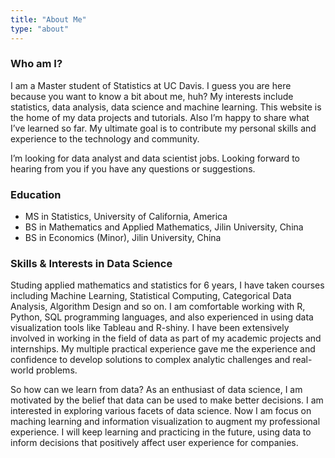 ```yaml
---
title: "About Me"
type: "about"
---
```


### Who am I? 
I am a Master student of Statistics at UC Davis. I guess you are here because you want to know a bit about me, huh? My interests include statistics, data analysis, data science and machine learning. This website is the home of my data projects and tutorials. Also I'm happy to share what I've learned so far. My ultimate goal is to contribute my personal skills and experience to the technology and community.

I'm looking for data analyst and data scientist jobs. Looking forward to hearing from you if you have any questions or suggestions.

### Education

* MS in Statistics, University of California, America
* BS in Mathematics and Applied Mathematics, Jilin University, China
* BS in Economics (Minor), Jilin University, China


### Skills & Interests in Data Science

Studing applied mathematics and statistics for 6 years, I have taken courses including Machine Learning, Statistical Computing, Categorical Data Analysis, Algorithm Design and so on. I am comfortable working with R, Python, SQL programming languages, and also experienced in using data visualization tools like Tableau and R-shiny. I have been extensively involved in working in the field of data as part of my academic projects and internships. My multiple practical experience gave me the experience and confidence to develop solutions to complex analytic challenges and real-world problems.

So how can we learn from data? As an enthusiast of data science, I am motivated by the belief that data can be used to make better decisions. I am interested in exploring various facets of data science. Now I am focus on maching learning and information visualization to augment my professional experience. I will keep learning and practicing in the future, using data to inform decisions that positively affect user experience for companies. 


